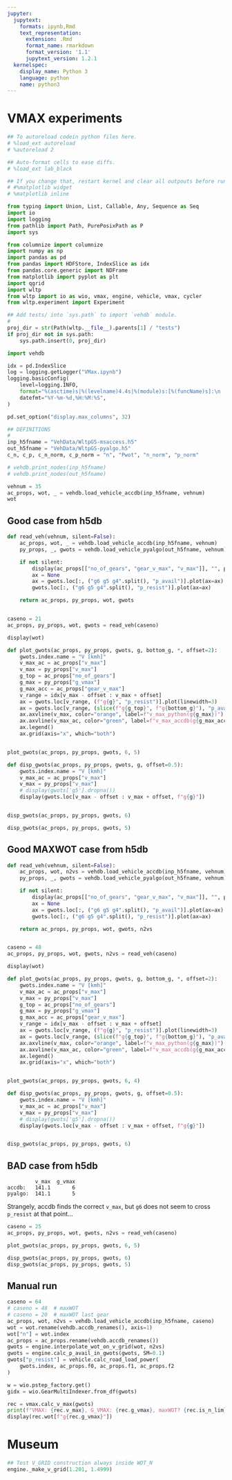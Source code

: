 ```yaml
---
jupyter:
  jupytext:
    formats: ipynb,Rmd
    text_representation:
      extension: .Rmd
      format_name: rmarkdown
      format_version: '1.1'
      jupytext_version: 1.2.1
  kernelspec:
    display_name: Python 3
    language: python
    name: python3
---
```


# VMAX experiments

```python
## To autoreload codein python files here.
# %load_ext autoreload
# %autoreload 2

## Auto-format cells to ease diffs.
# %load_ext lab_black
```

```python
## If you change that, restart kernel and clear all outpouts before running it
# #%matplotlib widget
# %matplotlib inline
```

```python
from typing import Union, List, Callable, Any, Sequence as Seq
import io
import logging
from pathlib import Path, PurePosixPath as P
import sys

from columnize import columnize
import numpy as np
import pandas as pd
from pandas import HDFStore, IndexSlice as idx
from pandas.core.generic import NDFrame
from matplotlib import pyplot as plt
import qgrid
import wltp
from wltp import io as wio, vmax, engine, vehicle, vmax, cycler
from wltp.experiment import Experiment

## Add tests/ into `sys.path` to import `vehdb` module.
#
proj_dir = str(Path(wltp.__file__).parents[1] / "tests")
if proj_dir not in sys.path:
    sys.path.insert(0, proj_dir)

import vehdb

idx = pd.IndexSlice
log = logging.getLogger("VMax.ipynb")
logging.basicConfig(
    level=logging.INFO,
    format="%(asctime)s|%(levelname)4.4s|%(module)s:[%(funcName)s]:\n  +--> %(message)s",
    datefmt="%Y-%m-%d,%H:%M:%S",
)

pd.set_option("display.max_columns", 32)
```

```python
## DEFINITIONS
#
inp_h5fname = "VehData/WltpGS-msaccess.h5"
out_h5fname = "VehData/WltpGS-pyalgo.h5"
c_n, c_p, c_n_norm, c_p_norm = "n", "Pwot", "n_norm", "p_norm"

# vehdb.print_nodes(inp_h5fname)
# vehdb.print_nodes(out_h5fname)
```

```python
vehnum = 35
ac_props, wot, _ = vehdb.load_vehicle_accdb(inp_h5fname, vehnum)
wot
```

## Good case from h5db

```python
def read_veh(vehnum, silent=False):
    ac_props, wot, _ = vehdb.load_vehicle_accdb(inp_h5fname, vehnum)
    py_props, _, gwots = vehdb.load_vehicle_pyalgo(out_h5fname, vehnum)

    if not silent:
        display(ac_props[["no_of_gears", "gear_v_max", "v_max"]], "", py_props)
        ax = None
        ax = gwots.loc[:, ("g6 g5 g4".split(), "p_avail")].plot(ax=ax)
        gwots.loc[:, ("g6 g5 g4".split(), "p_resist")].plot(ax=ax)

    return ac_props, py_props, wot, gwots


caseno = 21
ac_props, py_props, wot, gwots = read_veh(caseno)
```

```python
display(wot)
```

```python
def plot_gwots(ac_props, py_props, gwots, g, bottom_g, *, offset=2):
    gwots.index.name = "V [kmh]"
    v_max_ac = ac_props["v_max"]
    v_max = py_props["v_max"]
    g_top = ac_props["no_of_gears"]
    g_max = py_props["g_vmax"]
    g_max_acc = ac_props["gear_v_max"]
    v_range = idx[v_max - offset : v_max + offset]
    ax = gwots.loc[v_range, (f"g{g}", "p_resist")].plot(linewidth=3)
    ax = gwots.loc[v_range, (slice(f"g{g_top}", f"g{bottom_g}"), "p_avail")].plot(ax=ax)
    ax.axvline(v_max, color="orange", label=f"v_max_python(g{g_max})")
    ax.axvline(v_max_ac, color="green", label=f"v_max_accdb(g{g_max_acc})")
    ax.legend()
    ax.grid(axis="x", which="both")


plot_gwots(ac_props, py_props, gwots, 6, 5)
```

```python
def disp_gwots(ac_props, py_props, gwots, g, offset=0.5):
    gwots.index.name = "V [kmh]"
    v_max_ac = ac_props["v_max"]
    v_max = py_props["v_max"]
    # display(gwots['g5'].dropna())
    display(gwots.loc[v_max - offset : v_max + offset, f"g{g}"])


disp_gwots(ac_props, py_props, gwots, 6)
```

```python
disp_gwots(ac_props, py_props, gwots, 5)
```

## Good MAXWOT case from h5db

```python
def read_veh(vehnum, silent=False):
    ac_props, wot, n2vs = vehdb.load_vehicle_accdb(inp_h5fname, vehnum)
    py_props, _, gwots = vehdb.load_vehicle_pyalgo(out_h5fname, vehnum)

    if not silent:
        display(ac_props[["no_of_gears", "gear_v_max", "v_max"]], "", py_props)
        ax = None
        ax = gwots.loc[:, ("g6 g5 g4".split(), "p_avail")].plot(ax=ax)
        gwots.loc[:, ("g6 g5 g4".split(), "p_resist")].plot(ax=ax)

    return ac_props, py_props, wot, gwots, n2vs


caseno = 48
ac_props, py_props, wot, gwots, n2vs = read_veh(caseno)
```

```python
display(wot)
```

```python
def plot_gwots(ac_props, py_props, gwots, g, bottom_g, *, offset=2):
    gwots.index.name = "V [kmh]"
    v_max_ac = ac_props["v_max"]
    v_max = py_props["v_max"]
    g_top = ac_props["no_of_gears"]
    g_max = py_props["g_vmax"]
    g_max_acc = ac_props["gear_v_max"]
    v_range = idx[v_max - offset : v_max + offset]
    ax = gwots.loc[v_range, (f"g{g}", "p_resist")].plot(linewidth=3)
    ax = gwots.loc[v_range, (slice(f"g{g_top}", f"g{bottom_g}"), "p_avail")].plot(ax=ax)
    ax.axvline(v_max, color="orange", label=f"v_max_python(g{g_max})")
    ax.axvline(v_max_ac, color="green", label=f"v_max_accdb(g{g_max_acc})")
    ax.legend()
    ax.grid(axis="x", which="both")


plot_gwots(ac_props, py_props, gwots, 6, 4)
```

```python
def disp_gwots(ac_props, py_props, gwots, g, offset=0.5):
    gwots.index.name = "V [kmh]"
    v_max_ac = ac_props["v_max"]
    v_max = py_props["v_max"]
    # display(gwots['g5'].dropna())
    display(gwots.loc[v_max - offset : v_max + offset, f"g{g}"])


disp_gwots(ac_props, py_props, gwots, 6)
```

## BAD case from h5db

```
         v_max  g_vmax
accdb:   141.1       6
pyalgo:  141.1       5
```
Strangely, accdb finds the correct `v_max`, but `g6` does not seem to cross `p_resist` at that point...

```python
caseno = 25
ac_props, py_props, wot, gwots, n2vs = read_veh(caseno)
```

```python
plot_gwots(ac_props, py_props, gwots, 6, 5)
```

```python
disp_gwots(ac_props, py_props, gwots, 6)
disp_gwots(ac_props, py_props, gwots, 5)
```

## Manual run

```python
caseno = 64
# caseno = 48  # maxWOT
# caseno = 20  # maxWOT last gear
ac_props, wot, n2vs = vehdb.load_vehicle_accdb(inp_h5fname, caseno)
wot = wot.rename(vehdb.accdb_renames(), axis=1)
wot["n"] = wot.index
ac_props = ac_props.rename(vehdb.accdb_renames())
gwots = engine.interpolate_wot_on_v_grid(wot, n2vs)
gwots = engine.calc_p_avail_in_gwots(gwots, SM=0.1)
gwots["p_resist"] = vehicle.calc_road_load_power(
    gwots.index, ac_props.f0, ac_props.f1, ac_props.f2
)
```

```python
w = wio.pstep_factory.get()
gidx = wio.GearMultiIndexer.from_df(gwots)

rec = vmax.calc_v_max(gwots)
print(f"VMAX: {rec.v_max}, G_VMAX: {rec.g_vmax}, maxWOT? {rec.is_n_lim}")
display(rec.wot[f"g{rec.g_vmax}"])
```

# Museum

```python
## Test V_GRID construction always inside WOT_N
engine._make_v_grid(1.201, 1.4999)
```
